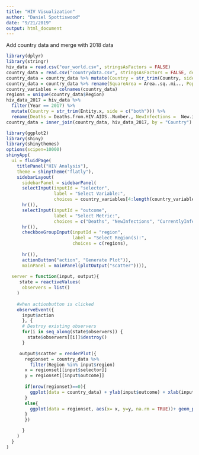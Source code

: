 ```yaml
---
title: "HIV Visualization"
author: "Daniel Spottiswood"
date: "9/21/2019"
output: html_document
---
```


Add country data and merge with 2018 data
```r
library(dplyr)
library(stringr)
hiv_data = read.csv("our_world.csv", stringsAsFactors = FALSE)
country_data = read.csv("countrydata.csv", stringsAsFactors = FALSE, dec = ",")
country_data = country_data %>% mutate(Country = str_trim(Country, side = c("both")))
country_data = country_data %>% rename(SquareArea = Area..sq..mi.., PopulationDensity = Pop..Density..per.sq..mi.., CoastlineRatio = Coastline..coast.area.ratio., NetMigration = Net.migration, InfantMortality = Infant.mortality..per.1000.births., GDPperCapita = GDP....per.capita., Literacy = Literacy...., PhoneOwnership = Phones..per.1000., Arable = Arable...., Crops = Crops...., Other = Other....) 
country_variables = colnames(country_data)
regions = unique(country_data$Region)
hiv_data_2017 = hiv_data %>%
  filter(Year == 2017) %>% 
  mutate(Country = str_trim(Entity.x, side = c("both"))) %>%
  rename(Deaths = Deaths.from.HIV.AIDS..Number., NewInfections =  New.infections.of.HIV.AIDS..new.cases.of.HIV.infection., CurrentlyInfected = Number.of.people.living.with.HIV..x10...tens.of.people.living.with.HIV.)
country_data = inner_join(country_data, hiv_data_2017, by = "Country")
```


```r
library(ggplot2)
library(shiny)
library(shinythemes)
options(scipen=10000)
shinyApp(
  ui = fluidPage(
    titlePanel("HIV Analysis"),
    theme = shinytheme("flatly"),
    sidebarLayout(
      sidebarPanel = sidebarPanel(
      selectInput(inputId = "selector",
                  label = "Select Variable:",
                  choices = country_variables[4:length(country_variables)],
      hr()),
      selectInput(inputId = "outcome",
                  label = "Select Metric:",
                  choices = c("Deaths", "NewInfections", "CurrentlyInfected"),
      hr()),
      checkboxGroupInput(inputId = "region", 
                         label = "Select Region(s):", 
                         choices = c(regions),
    
      hr()),
      actionButton("action", "Generate Plot")),
      mainPanel = mainPanel(plotOutput("scatter")))), 
  
  server = function(input, output){
     state = reactiveValues(
      observers = list()
    )
    
    #when actionbutton is clicked
    observeEvent({
      input$action
      }, {
      # Destroy existing observers
      for(i in seq_along(state$observers)) {
        state$observers[[i]]$destroy()
      }

     output$scatter = renderPlot({
       regionset = country_data %>%
         filter(Region %in% input$region)
       x = regionset[[input$selector]]
       y = regionset[[input$outcome]]
       
       if(nrow(regionset)==0){
         ggplot(data = country_data) + ylab(input$outcome) + xlab(input$selector) + geom_blank(show.legend = FALSE) + ggtitle("Please select region(s)")
       }
       else{
         ggplot(data = regionset, aes(x= x, y=y, na.rm = TRUE))+ geom_point(aes(colour = factor(regionset$Region), size=Population)) + ylab(input$outcome) + xlab(input$selector) + geom_smooth(method='lm',formula=y~x) + labs(color="Region") + ggtitle(paste(paste(input$outcome, " VS "), input$selector))
       }
       })

      }
    )
  }
)
```